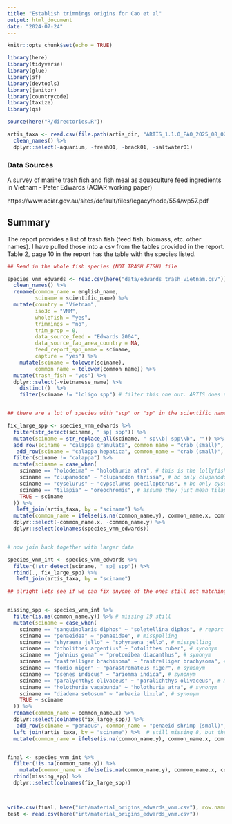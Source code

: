 ```yaml
---
title: "Establish trimmings origins for Cao et al"
output: html_document
date: "2024-07-24"
---
```



```r

knitr::opts_chunk$set(echo = TRUE)

library(here)
library(tidyverse)
library(glue)
library(sf)
library(devtools)
library(janitor)
library(countrycode)
library(taxize)
library(qs)

source(here("R/directories.R"))

artis_taxa <- read.csv(file.path(artis_dir, "ARTIS_1.1.0_FAO_2025_08_02/attribute-tables/sciname_metadata.csv")) %>%
  clean_names() %>%
  dplyr::select(-aquarium, -fresh01, -brack01, -saltwater01)

```

### Data Sources

A survey of marine trash fish and fish meal as aquaculture feed ingredients in Vietnam - Peter Edwards (ACIAR working paper)

https://www.aciar.gov.au/sites/default/files/legacy/node/554/wp57.pdf

## Summary

The report provides a list of trash fish (feed fish, biomass, etc. other names). I have pulled those into a csv from the tables provided in the report. Table 2, page 10 in the report has the table with the species listed. 


```r

## Read in the whole fish species (NOT TRASH FISH) file

species_vnm_edwards <- read.csv(here("data/edwards_trash_vietnam.csv")) %>%
  clean_names() %>%
  rename(common_name = english_name, 
         sciname = scientific_name) %>% 
  mutate(country = "Vietnam",
         iso3c = "VNM", 
         wholefish = "yes",
         trimmings = "no",
         trim_prop = 0,
         data_source_feed = "Edwards 2004",
         data_source_fao_area_country = NA,
         feed_report_spp_name = sciname,
         capture = "yes") %>%
    mutate(sciname = tolower(sciname),
         common_name = tolower(common_name)) %>%
  mutate(trash_fish = "yes") %>%
  dplyr::select(-vietnamese_name) %>%
    distinct()  %>%
    filter(sciname != "loligo spp") # filter this one out. ARTIS does not report ANY squid fishmeal for vietnam


## there are a lot of species with "spp" or "sp" in the scientific names. Let's try to fix these to match the ARTIS taxa. Also there are some colloquial names used that I fix here. 

fix_large_spp <- species_vnm_edwards %>%
  filter(str_detect(sciname, " sp| spp")) %>%
  mutate(sciname = str_replace_all(sciname, " sp\\b| spp\\b", "")) %>%
  add_row(sciname = "calappa granulata", common_name = "crab (small)", type = "trashfish", country = "Vietnam", iso3c = "VNM", wholefish = "yes", trimmings = "no", trim_prop = 0, data_source_feed = "Edwards 2004", data_source_fao_area_country = NA, feed_report_spp_name = "Calappa sp", capture = "yes", trash_fish = "yes") %>% 
   add_row(sciname = "calappa hepatica", common_name = "crab (small)", type = "trashfish", country = "Vietnam", iso3c = "VNM", wholefish = "yes", trimmings = "no", trim_prop = 0, data_source_feed = "Edwards 2004", data_source_fao_area_country = NA, feed_report_spp_name = "Calappa sp", capture = "yes", trash_fish = "yes") %>% # add the only calappa species in ARTIS
  filter(sciname != "calappa") %>%
  mutate(sciname = case_when(
    sciname == "holodeima" ~ "holothuria atra", # this is the lollyfish in ARTIS
    sciname == "clupanodon" ~ "clupanodon thrissa", # bc only clupanodon genus in ARTIS
    sciname == "cyselurus" ~ "cypselurus poecilopterus", # bc only cyselurus genus in ARTIS
    sciname == "tilapia" ~ "oreochromis", # assume they just mean tilapia nei
    TRUE ~ sciname
  )) %>%
   left_join(artis_taxa, by = "sciname") %>%
  mutate(common_name = ifelse(is.na(common_name.y), common_name.x, common_name.y)) %>%
  dplyr::select(-common_name.x, -common_name.y) %>%
  dplyr::select(colnames(species_vnm_edwards))


# now join back together with larger data 

species_vnm_int <- species_vnm_edwards %>%
  filter(!str_detect(sciname, " sp| spp")) %>%
  rbind(., fix_large_spp) %>%
   left_join(artis_taxa, by = "sciname") 

## alright lets see if we can fix anyone of the ones still not matching to ARTIS


missing_spp <- species_vnm_int %>%
  filter(is.na(common_name.y)) %>% # missing 19 still 
  mutate(sciname = case_when(
    sciname == "sanguinolaris diphos" ~ "soletellina diphos", # report had wrong sciname for diphos sanguin
    sciname == "penaeidea" ~ "penaeidae", # misspelling
    sciname == "shyraena jello" ~ "sphyraena jello", # misspelling
    sciname == "otholithes argentius" ~ "otolithes ruber", # synonym
    sciname == "johnius goma" ~ "protonibea diacanthus", # synonym
    sciname == "rastrelliger brachisoma" ~ "rastrelliger brachysoma", # synonym
    sciname == "fomio niger" ~ "parastromateus niger", # synonym
    sciname == "psenes indicus" ~ "ariomma indica", # synonym 
    sciname == "paralychthys olivaceus" ~ "paralichthys olivaceus", # misspelling
    sciname == "holothuria vagabunda" ~ "holothuria atra", # synonym
    sciname == "diadema setosum" ~ "arbacia lixula", # synonym
    TRUE ~ sciname
  )) %>%
  rename(common_name = common_name.x) %>% 
  dplyr::select(colnames(fix_large_spp)) %>%
   add_row(sciname = "penaeus", common_name = "penaeid shrimp (small)", type = "trashfish", country = "Vietnam", iso3c = "VNM", wholefish = "yes", trimmings = "no", trim_prop = 0, data_source_feed = "Edwards 2004", data_source_fao_area_country = NA, feed_report_spp_name = "penaeid shrimp (small)", capture = "yes", trash_fish = "yes") %>% ## adding row for penaeus shrimp nei
  left_join(artis_taxa, by = "sciname") %>%  # still missing 8, but they just aren't in ARTIS!
  mutate(common_name = ifelse(is.na(common_name.y), common_name.x, common_name.y))


final <- species_vnm_int %>%
  filter(!is.na(common_name.y)) %>%
    mutate(common_name = ifelse(is.na(common_name.y), common_name.x, common_name.y)) %>%
  rbind(missing_spp) %>%
  dplyr::select(colnames(fix_large_spp))



write.csv(final, here("int/material_origins_edwards_vnm.csv"), row.names = FALSE)
test <- read.csv(here("int/material_origins_edwards_vnm.csv"))

```


